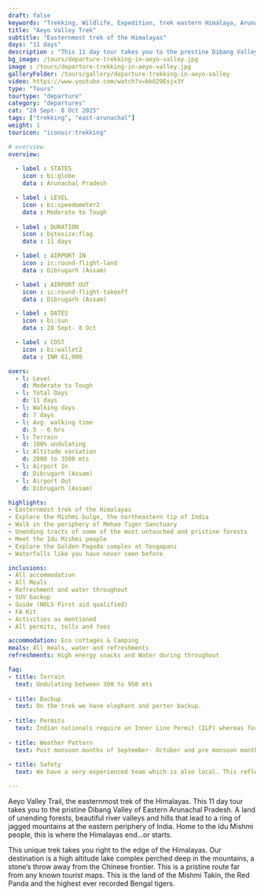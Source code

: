 ```yaml
---
draft: false
keywords: "Trekking, Wildlife, Expedition, trek eastern Himalaya, Arunachal Pradesh trek, trekking holiday, Hiking in northeast India, Hiking in Arunachal Pradesh"
title: "Aeyo Valley Trek"
subtitle: "Easternmost trek of the Himalayas"
days: "11 days"
description : "This 11 day tour takes you to the prestine Dibang Valley of Eastern Arunachal Pradesh. Our destination is a high altitude lake complex perched deep in the mountains, a stones throw away from the Chinese frontier."
bg_image: /tours/departure-trekking-in-aeyo-valley.jpg
image : /tours/departure-trekking-in-aeyo-valley.jpg
galleryFolder: /tours/gallery/departure-trekking-in-aeyo-valley
video: https://www.youtube.com/watch?v=bkO29Esjx3Y
type: "Tours" 
tourtype: "departure"
category: "departures"
cat: "28 Sept- 8 Oct 2025"
tags: ["trekking", "east-arunachal"]
weight: 1
touricon: "iconoir:trekking"

# overview
overview:
    
  - label : STATES
    icon : bi:globe
    data : Arunachal Pradesh 

  - label : LEVEL
    icon : bi:speedometer2
    data : Moderate to Tough
    
  - label : DURATION
    icon : bytesize:flag
    data : 11 days

  - label : AIRPORT IN
    icon : ic:round-flight-land
    data : Dibrugarh (Assam)

  - label : AIRPORT OUT
    icon : ic:round-flight-takeoff
    data : Dibrugarh (Assam)

  - label : DATES
    icon : bi:sun
    data : 28 Sept- 8 Oct

  - label : COST
    icon : bi:wallet2
    data : INR 61,000

overs:
  - l: Level 
    d: Moderate to Tough
  - l: Total Days 
    d: 11 days
  - l: Walking days 
    d: 7 days
  - l: Avg. walking time 
    d: 5 - 6 hrs
  - l: Terrain 
    d: 100% undulating
  - l: Altitude variation 
    d: 2000 to 3500 mts
  - l: Airport In 
    d: Dibrugarh (Assam)
  - l: Airport Out 
    d: Dibrugarh (Assam)

highlights:
- Easternmost trek of the Himalayas
- Explore the Mishmi bulge, the northeastern tip of India
- Walk in the periphery of Mehao Tiger Sanctuary
- Unending tracts of some of the most untouched and pristine forests
- Meet the Idu Mishmi people
- Explore the Golden Pagoda complex at Tengapani
- Waterfalls like you have never seen before

inclusions:
- All accommodation
- All Meals
- Refreshment and water throughout
- SUV backup 
- Guide (NOLS First aid qualified)
- FA Kit
- Activities as mentioned
- All permits, tolls and fees

accommodation: Eco cottages & Camping
meals: All meals, water and refreshments
refreshments: High energy snacks and Water during throughout   

faq:
- title: Terrain
  text: Undulating between 300 to 950 mts
 
- title: Backup
  text: On the trek we have elephant and porter backup.
 
- title: Permits
  text: Indian nationals require an Inner Line Permit (ILP) whereas foreign nationals require a Restricted Area Permit (RAP / PAP). These have a govt. charge attached to them. Rest assured we take care of the arrangements.
 
- title: Weather Pattern
  text: Post monsoon months of September- October and pre monsoon months of March-April are very pleasant with blue skies and a fair days. Peak winters are from November to February with the mercury coming down below 15 C in the nights, where as the days are quite pleasant.
 
- title: Safety
  text: We have a very experienced team which is also local. This reflects in the overall safety of our tours. Rest assured your guides know where extra attention is required and when. All our routes are well known to us, we know where the nearest medical facilities are, we know whom to contact if in case of an emergency, we know all the alternate routes in case of road blockages. We have CASEVAC protocols in place to streamline the process in case of emergencies. You can rest easy knowing that in the outdoors in general and this region in particular you are in safe hands with us.

---
```


Aeyo Valley Trail, the easternmost trek of the Himalayas. This 11 day tour takes you to the pristine Dibang Valley of Eastern Arunachal Pradesh. A land of unending forests, beautiful river valleys and hills that lead to a ring of jagged mountains at the eastern periphery of India. Home to the Idu Mishmi people, this is where the Himalayas end...or starts.

This unique trek takes you right to the edge of the Himalayas. Our destination is a high altitude lake complex perched deep in the mountains, a stone’s throw away from the Chinese frontier. This is a pristine route far from any known tourist maps. This is the land of the Mishmi Takin, the Red Panda and the highest ever recorded Bengal tigers.
